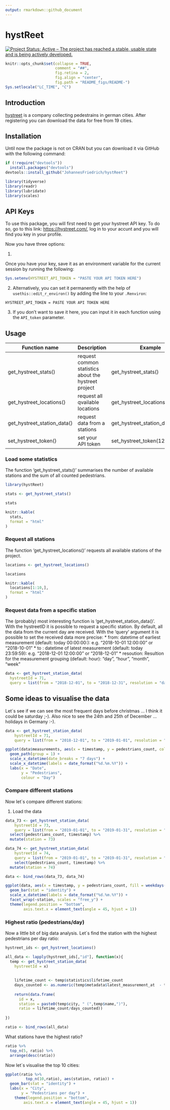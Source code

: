 ```yaml
---
output: rmarkdown::github_document
---
```


<!-- README.md is generated from README.Rmd. Please edit that file -->

# hystReet

[![Project Status: Active – The project has reached a stable, usable state and is being actively developed.](http://www.repostatus.org/badges/latest/active.svg)](http://www.repostatus.org/#active)


```r
knitr::opts_chunk$set(collapse = TRUE,
                      comment = "##",
                      fig.retina = 2,
                      fig.align = "center",
                      fig.path = "README_figs/README-")
Sys.setlocale("LC_TIME", "C")
```

## Introduction

[hystreet](https://hystreet.com) is a company collecting pedestrains in german cities. After registering you can download the data for free from 19 cities.


## Installation

Until now the package is not on CRAN but you can download it via GitHub with the following command:

```r
if (!require("devtools"))
  install.packages("devtools")
devtools::install_github("JohannesFriedrich/hystReet")
```

```r
library(tidyverse)
library(readr)
library(lubridate)
library(scales)
```


## API Keys

To use this package, you will first need to get your hystreet API key. To do so, go to this link: [https://hystreet.com/](https://hystreet.com/), log in to your accunt and you will find you key in your profile.

Now you have three options:

(1)

Once you have your key, save it as an environment variable for the current session by running the following:

```r
Sys.setenv(HYSTREET_API_TOKEN = "PASTE YOUR API TOKEN HERE")
```


(2)
Alternatively, you can set it permanently with the help of `usethis::edit_r_environ()` by adding the line to your `.Renviron`: 

```
HYSTREET_API_TOKEN = PASTE YOUR API TOKEN HERE
```

(3)
If you don't want to save it here, you can input it in each function using the `API_token` parameter.

## Usage

Function name       | Description                                        | Example
--------------------|----------------------------------------------------| -------
get_hystreet_stats() | request common statistics about the hystreet project | get_hystreet_stats() 
get_hystreet_locations() | request all qvailable locations | get_hystreet_locations() 
get_hystreet_station_data() | request data from a stations  | get_hystreet_station_data(71)
set_hystreet_token() | set your API token | set_hystreet_token(123456789)

### Load some statistics

The function 'get_hystreet_stats()' summarises the number of available stations and the sum of all counted pedestrians.

```r
library(hystReet)

stats <- get_hystreet_stats()
```

```r
stats
```

```r
knitr::kable(
  stats,
  format = "html"
)
```


### Request all stations

The function 'get_hystreet_locations()' requests all available stations of the project.

```r
locations <- get_hystreet_locations()
```

```r
locations
```

```r
knitr::kable(
  locations[1:10,],
  format = "html"
)
```


### Request data from a specific station

The (probably) most interesting function is 'get_hystreet_station_data()'. With the hystreetID it is possible to request a specific station. By default, all the data from the current day are received.
With the 'query' argument it is possible to set the received data more precise: 
* from: datetime of earliest measurement (default: today 00:00:00:): e.g. "2018-10-01 12:00:00" or "2018-10-01"
* to : datetime of latest measurement (default: today 23:59:59): e.g. "2018-12-01 12:00:00" or "2018-12-01"
* resoution: Resultion for the measurement grouping (default: hour): "day", "hour", "month", "week"

```r
data <- get_hystreet_station_data(
  hystreetId = 71,
  query = list(from = "2018-12-01", to = "2018-12-31", resolution = "day"))
```


## Some ideas to visualise the data

Let´s see if we can see the most frequent days before christmas ... I think it could be saturday ;-). Also nice to see the 24th and 25th of December ... holidays in Germany :-).

```r
data <- get_hystreet_station_data(
    hystreetId = 71, 
    query = list(from = "2018-12-01", to = "2019-01-01", resolution = "hour"))
```

```r
ggplot(data$measurements, aes(x = timestamp, y = pedestrians_count, colour = weekdays(timestamp))) +
  geom_path(group = 1) +
  scale_x_datetime(date_breaks = "7 days") +
  scale_x_datetime(labels = date_format("%d.%m.%Y")) +
  labs(x = "Date",
       y = "Pedestrians",
       colour = "Day")
```

### Compare different stations

Now let´s compare different stations:

1) Load the data

```r
data_73 <- get_hystreet_station_data(
    hystreetId = 73, 
    query = list(from = "2019-01-01", to = "2019-01-31", resolution = "day"))$measurements %>% 
  select(pedestrians_count, timestamp) %>% 
  mutate(station = 73)

data_74 <- get_hystreet_station_data(
    hystreetId = 74, 
    query = list(from = "2019-01-01", to = "2019-01-31", resolution = "day"))$measurements %>% 
    select(pedestrians_count, timestamp) %>% 
  mutate(station = 74)

data <- bind_rows(data_73, data_74)
```

```r
ggplot(data, aes(x = timestamp, y = pedestrians_count, fill = weekdays(timestamp))) +
  geom_bar(stat = "identity") +
  scale_x_datetime(labels = date_format("%d.%m.%Y")) +
  facet_wrap(~station, scales = "free_y") +
  theme(legend.position = "bottom",
        axis.text.x = element_text(angle = 45, hjust = 1))
```

### Highest ratio (pedestrians/day)

Now a little bit of big data analysis. Let´s find the station with the highest pedestrians per day ratio:

```r
hystreet_ids <- get_hystreet_locations()

all_data <- lapply(hystreet_ids[,"id"], function(x){
  temp <- get_hystreet_station_data(
    hystreetId = x)
  
  
    lifetime_count <- temp$statistics$lifetime_count
    days_counted <- as.numeric(temp$metadata$latest_measurement_at  - temp$metadata$earliest_measurement_at)
    
    return(data.frame(
      id = x,
      station = paste0(temp$city, " (",temp$name,")"),
      ratio = lifetime_count/days_counted))
  
})

ratio <- bind_rows(all_data)
```

What stations have the highest ratio?

```r
ratio %>% 
  top_n(5, ratio) %>% 
  arrange(desc(ratio))
```

Now let´s visualise the top 10 cities:

```r
ggplot(ratio %>% 
         top_n(10,ratio), aes(station, ratio)) +
  geom_bar(stat = "identity") +
  labs(x = "City",
       y = "Pedestrians per day") + 
    theme(legend.position = "bottom",
        axis.text.x = element_text(angle = 45, hjust = 1))
```
